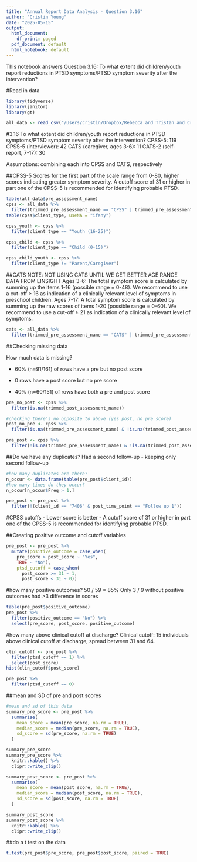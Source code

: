 ```yaml
---
title: "Annual Report Data Analysis - Question 3.16"
author: "Cristin Young"
date: "2025-05-15"
output:
  html_document:
    df_print: paged
  pdf_document: default
  html_notebook: default
---
```


This notebook answers Question 3.16: To what extent did children/youth report reductions in PTSD symptoms/PTSD symptom severity after the intervention?

#Read in data
```r
library(tidyverse)
library(janitor)
library(gt)

all_data <- read_csv("/Users/cristin/Dropbox/Rebecca and Tristan and Cristin/EInsight Data/demographic_discharge_clean.csv", show_col_types = FALSE)
```

#3.16 To what extent did children/youth report reductions in PTSD symptoms/PTSD symptom severity after the intervention?
CPSS-5: 119
CPSS-5 (interviewer): 42
CATS (caregiver, ages 3-6): 11
CATS-2 (self-report, 7-17): 30

Assumptions: combining each into CPSS and CATS, respectively

##CPSS-5
Scores for the first part of the scale range from 0-80, higher scores indicating greater symptom severity. A cutoff score of 31 or higher in part one of the CPSS-5 is recommended for identifying probable PTSD.
```r
table(all_data$pre_assessment_name)
cpss <- all_data %>% 
  filter(trimmed_pre_assessment_name == "CPSS" | trimmed_pre_assessment_name == "CPSS-5")
table(cpss$client_type, useNA = "ifany")

cpss_youth <- cpss %>% 
  filter(client_type == "Youth (16-25)") 

cpss_child <- cpss %>% 
  filter(client_type == "Child (0-15)")

cpss_child_youth <- cpss %>% 
  filter(client_type != "Parent/Caregiver") 
```

##CATS
NOTE: NOT USING CATS UNTIL WE GET BETTER AGE RANGE DATA FROM EINSIGHT
Ages 3-6: The total symptom score is calculated by summing up the items 1-16 (possible range = 0-48). We recommend to use a cut-off ≥ 16 as indication of a clinically relevant level of symptoms in preschool children.
Ages 7-17: A total symptom score is calculated by summing up the raw scores of items 1-20 (possible range = 0-60). We recommend to use a cut-off ≥ 21 as indication of a clinically relevant level of symptoms.
```r
cats <- all_data %>% 
  filter(trimmed_pre_assessment_name == "CATS" | trimmed_pre_assessment_name == "CATS-2")
```


##Checking missing data

How much data is missing? 

- 60% (n=91/161) of rows have a pre but no post score

- 0 rows have a post score but no pre score

- 40% (n=60/151) of rows have both a pre and post score

```r
pre_no_post <- cpss %>% 
  filter(is.na(trimmed_post_assessment_name))

#checking there's no opposite to above (yes post, no pre score)
post_no_pre <- cpss %>% 
  filter(is.na(trimmed_pre_assessment_name) & !is.na(trimmed_post_assessment_name))

pre_post <- cpss %>% 
  filter(!is.na(trimmed_pre_assessment_name) & !is.na(trimmed_post_assessment_name))
```

##Do we have any duplicates?
Had a second follow-up - keeping only second follow-up
```r
#how many duplicates are there?
n_occur <- data.frame(table(pre_post$client_id))
#how many times do they occur?
n_occur[n_occur$Freq > 1,]

pre_post <- pre_post %>% 
  filter(!(client_id == "7406" & post_time_point == "Follow up 1"))
```

#CPSS cutoffs
- Lower score is better
- A cutoff score of 31 or higher in part one of the CPSS-5 is recommended for identifying probable PTSD.

##Creating positive outcome and cutoff variables
```r
pre_post <- pre_post %>% 
  mutate(positive_outcome = case_when(
    pre_score > post_score ~ "Yes",
    TRUE ~ "No"),
    ptsd_cutoff = case_when(
      post_score >= 31 ~ 1,
      post_score < 31 ~ 0))
```

#how many positive outcomes?
50 / 59 = 85%
Only 3 / 9 without positive outcomes had >3 difference in scores 
```r
table(pre_post$positive_outcome)
pre_post %>% 
  filter(positive_outcome == "No") %>% 
  select(pre_score, post_score, positive_outcome)
```

#how many above clinical cutoff at discharge?
Clinical cutoff:
15 individuals above clinical cutoff at discharge, spread between 31 and 64.  
```r
clin_cutoff <- pre_post %>% 
  filter(ptsd_cutoff == 1) %>% 
  select(post_score)
hist(clin_cutoff$post_score)

pre_post %>% 
  filter(ptsd_cutoff == 0)
```

##mean and SD of pre and post scores
```r
#mean and sd of this data
summary_pre_score <- pre_post %>%
  summarise(
    mean_score = mean(pre_score, na.rm = TRUE),
    median_score = median(pre_score, na.rm = TRUE),
    sd_score = sd(pre_score, na.rm = TRUE)
  )

summary_pre_score
summary_pre_score %>% 
  knitr::kable() %>% 
  clipr::write_clip()

summary_post_score <- pre_post %>%
  summarise(
    mean_score = mean(post_score, na.rm = TRUE),
    median_score = median(post_score, na.rm = TRUE),
    sd_score = sd(post_score, na.rm = TRUE)
  )

summary_post_score
summary_post_score %>% 
  knitr::kable() %>% 
  clipr::write_clip()
```

##do a t test on the data
```r
t.test(pre_post$pre_score, pre_post$post_score, paired = TRUE)
```